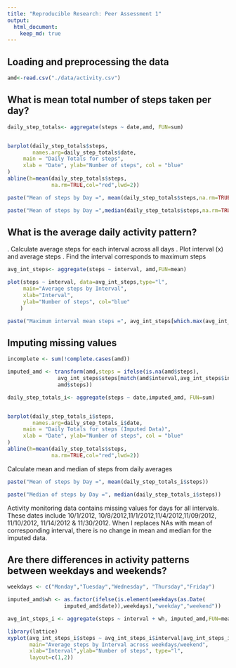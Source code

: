 ```yaml
---
title: "Reproducible Research: Peer Assessment 1"
output: 
  html_document:
    keep_md: true
---
```



## Loading and preprocessing the data

```r

amd<-read.csv("./data/activity.csv")


```


## What is mean total number of steps taken per day?

```r
daily_step_totals<- aggregate(steps ~ date,amd, FUN=sum)


barplot(daily_step_totals$steps,
        names.arg=daily_step_totals$date,
     main = "Daily Totals for steps",
     xlab = "Date", ylab="Number of steps", col = "blue"
)
abline(h=mean(daily_step_totals$steps,
              na.rm=TRUE,col="red",lwd=2))

```

```r
paste("Mean of steps by Day =", mean(daily_step_totals$steps,na.rm=TRUE))

```

```r
paste("Mean of steps by Day =",median(daily_step_totals$steps,na.rm=TRUE))

```



## What is the average daily activity pattern?

. Calculate average steps for each interval across all days
. Plot interval (x) and average steps 
. Find the interval corresponds to maximum steps

```r
avg_int_steps<- aggregate(steps ~ interval, amd,FUN=mean)

plot(steps ~ interval, data=avg_int_steps,type="l",
     main="Average steps by Interval",
     xlab="Interval",
     ylab="Number of steps", col="blue"
    )

```

```r
paste("Maximum interval mean steps =", avg_int_steps[which.max(avg_int_steps$steps),1])


```


## Imputing missing values

```r
incomplete <- sum(!complete.cases(amd))

imputed_amd <- transform(amd,steps = ifelse(is.na(amd$steps),
                avg_int_steps$steps[match(amd$interval,avg_int_steps$interval)],
                amd$steps))

```


```r
daily_step_totals_i<- aggregate(steps ~ date,imputed_amd, FUN=sum)


barplot(daily_step_totals_i$steps,
        names.arg=daily_step_totals_i$date,
     main = "Daily Totals for steps (Imputed Data)",
     xlab = "Date", ylab="Number of steps", col = "blue"
)
abline(h=mean(daily_step_totals$steps,
              na.rm=TRUE,col="red",lwd=2))

```
Calculate mean and median of steps from daily averages

```r
paste("Mean of steps by Day =", mean(daily_step_totals_i$steps))

```
```r
paste("Median of steps by Day =", median(daily_step_totals_i$steps))

```
Activity monitoring data contains missing values for days for all intervals.
These dates include 10/1/2012, 10/8/2012,11/1/2012,11/4/2012,11/09/2012, 11/10/2012, 11/14/2012 & 11/30/2012. When I replaces NAs with mean of corresponding interval, there is no change in mean and median for the imputed data. 



## Are there differences in activity patterns between weekdays and weekends?

```r
weekdays <- c("Monday","Tuesday","Wednesday", "Thursday","Friday")

imputed_amd$wh <- as.factor(ifelse(is.element(weekdays(as.Date(
                  imputed_amd$date)),weekdays),"weekday","weekend"))

avg_int_steps_i <- aggregate(steps ~ interval + wh, imputed_amd,FUN=mean)

library(lattice)
xyplot(avg_int_steps_i$steps ~ avg_int_steps_i$interval|avg_int_steps_i$wh,
       main="Average steps by Interval across weekdays/weekend",
       xlab="Interval",ylab="Number of steps", type="l",
       layout=c(1,2))

```

